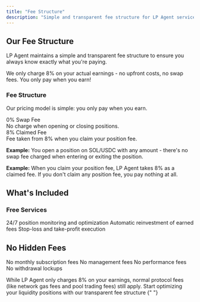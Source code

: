```yaml
---
title: "Fee Structure"
description: "Simple and transparent fee structure for LP Agent services"
---
```


## Our Fee Structure

LP Agent maintains a simple and transparent fee structure to ensure you always know exactly what you're paying.

<Note>
  We only charge 8% on your actual earnings - no upfront costs, no swap fees.
  You only pay when you earn!
</Note>

### Fee Structure

Our pricing model is simple: you only pay when you earn.

<CardGroup cols={2}>
  <Card title="Swap Fee" icon="percent">
    <div className="mt-2">
      <span className="text-2xl font-bold text-primary">0% Swap Fee</span>
      <div className="mt-2 text-sm">
        No charge when opening or closing positions.
      </div>
    </div>
  </Card>
  <Card title="Claimed Fee" icon="coins">
    <div className="mt-2">
      <span className="text-2xl font-bold text-primary">8% Claimed Fee</span>
      <div className="mt-2 text-sm">
        Fee taken from 8% when you claim your position fee.
      </div>
    </div>
  </Card>
</CardGroup>

**Example:** You open a position on SOL/USDC with any amount - there's no swap fee charged when entering or exiting the position.

**Example:** When you claim your position fee, LP Agent takes 8% as a claimed fee. If you don't claim any position fee, you pay nothing at all.

## What's Included

### Free Services

<CardGroup cols={3}>
  <Card title="AI Management" icon="robot">
    24/7 position monitoring and optimization
  </Card>
  <Card title="Auto-Compound" icon="rotate">
    Automatic reinvestment of earned fees
  </Card>
  <Card title="Risk Management" icon="shield-check">
    Stop-loss and take-profit execution
  </Card>
</CardGroup>

## No Hidden Fees

<Check>No monthly subscription fees</Check>
<Check>No management fees</Check>
<Check>No performance fees</Check>
<Check>No withdrawal lockups</Check>

<Warning>
  While LP Agent only charges 8% on your earnings, normal protocol fees (like
  network gas fees and pool trading fees) still apply.
</Warning>

<Card title="Ready to Start?" icon="rocket" href="/quickstart">
  Start optimizing your liquidity positions with our transparent fee structure
</Card>{" "}
